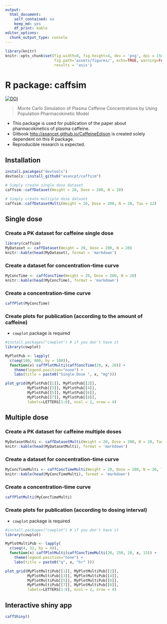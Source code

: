 ```yaml
---
output: 
  html_document: 
    self_contained: no
    keep_md: yes
    df_print: kable
editor_options: 
  chunk_output_type: console
---
```


```r
library(knitr)
knitr::opts_chunk$set(fig.width=8, fig.height=4, dev = 'png', dpi = 150, 
                      fig.path='assets/figures/', echo=TRUE, warning=FALSE, message=FALSE, 
                      results = 'asis')
```

# R package: caffsim

[![DOI](https://zenodo.org/badge/DOI/10.5281/zenodo.842649.svg)](https://doi.org/10.5281/zenodo.842649)

> Monte Carlo Simulation of Plasma Caffeine Concentrations by Using Population Pharmacokinetic Model

- This package is used for publication of the paper about pharmacokinetics of plasma caffeine.
- Gitbook <http://asancpt.github.io/CaffeineEdison> is created solely dependent on this R package.
- Reproducible research is expected.

## Installation

```r
install.pacakges("devtools")
devtools::install_github("asancpt/caffsim")

# Simply create single dose dataset
caffsim::caffDataset(Weight = 20, Dose = 200, N = 20) 

# Simply create multiple dose dataset
caffsim::caffDatasetMulti(Weight = 20, Dose = 200, N = 20, Tau = 12) 
```

## Single dose

### Create a PK dataset for caffeine single dose

```r
library(caffsim)
MyDataset <- caffDataset(Weight = 20, Dose = 200, N = 20)
knitr::kable(head(MyDataset), format = 'markdown')
```

### Create a dataset for concentration-time curve

```r
MyConcTime <- caffConcTime(Weight = 20, Dose = 200, N = 20)
knitr::kable(head(MyConcTime), format = 'markdown') 
```

### Create a concentration-time curve

```r
caffPlot(MyConcTime)
```

### Create plots for publication (according to the amount of caffeine)

- `cowplot` package is required

```r
#install.packages("cowplot") # if you don't have it
library(cowplot)

MyPlotPub <- lapply(
  c(seq(100, 800, by = 100)), 
  function(x) caffPlotMulti(caffConcTime(20, x, 20)) + 
    theme(legend.position="none") + 
    labs(title = paste0("Single Dose ", x, "mg")))

plot_grid(MyPlotPub[[1]], MyPlotPub[[2]],
          MyPlotPub[[3]], MyPlotPub[[4]],
          MyPlotPub[[5]], MyPlotPub[[6]],
          MyPlotPub[[7]], MyPlotPub[[8]],
          labels=LETTERS[1:8], ncol = 2, nrow = 4)
```

## Multiple dose

### Create a PK dataset for caffeine multiple doses

```r
MyDatasetMulti <- caffDatasetMulti(Weight = 20, Dose = 200, N = 20, Tau = 12)
knitr::kable(head(MyDatasetMulti), format = 'markdown') 
```

### Create a dataset for concentration-time curve

```r
MyConcTimeMulti <- caffConcTimeMulti(Weight = 20, Dose = 200, N = 20, Tau = 12, Repeat = 10)
knitr::kable(head(MyConcTimeMulti), format = 'markdown')
```

### Create a concentration-time curve

```r
caffPlotMulti(MyConcTimeMulti)
```

### Create plots for publication (according to dosing interval)

- `cowplot` package is required

```r
#install.packages("cowplot") # if you don't have it
library(cowplot)

MyPlotMultiPub <- lapply(
  c(seq(4, 32, by = 4)), 
  function(x) caffPlotMulti(caffConcTimeMulti(20, 250, 20, x, 15)) + 
    theme(legend.position="none") + 
    labs(title = paste0("q", x, "hr" )))

plot_grid(MyPlotMultiPub[[1]], MyPlotMultiPub[[2]],
          MyPlotMultiPub[[3]], MyPlotMultiPub[[4]],
          MyPlotMultiPub[[5]], MyPlotMultiPub[[6]],
          MyPlotMultiPub[[7]], MyPlotMultiPub[[8]],
          labels=LETTERS[1:8], ncol = 2, nrow = 4)
```

## Interactive shiny app

```r
caffShiny()
```

